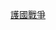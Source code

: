 {{Campaign
|name=[[護國戰爭]]
|raw_name=Campaignbox National Protection War
|battles=[[敘州戰鬥|敘州]] &ndash; [[晃縣芷江戰鬥|晃縣芷江]] &ndash; [[綦江戰鬥|綦江]] &ndash; [[瀘州戰鬥|瀘州]] &ndash; [[麻陽戰鬥|麻陽]] &ndash; [[江陰戰鬥|江陰]] &ndash; [[武岡衡陽戰鬥|武岡衡陽]]
}}<noinclude>
[[Category:戰爭模板|護國戰爭]]
</noinclude>